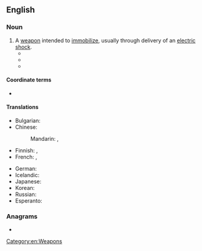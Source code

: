 ==English==
{{wikipedia}}

===Noun===
{{en-noun}}

# A [[weapon]] intended to [[immobilize]], usually through delivery of an [[electric shock]].
#* {{quote-journal
|en
|year=1946
|month=November
|author=Mark Champion
|title=Unforeseen
|magazine=Astounding Science Fiction
|volume=38
|issue=3
|page=42
|passage=Lodner tossed the '''stun gun''' on a flange between the stills and the fluxing panels.
}}
#* {{quote-journal
|en
|year=1978
|month=January
|author=
|title=The Offical Moonbase Alpha Technical Notebook (advert)
|magazine=Starlog
|url=http://archive.org/details/starlog_magazine-011
|volume=2
|issue=11
|page=9
|passage=The removable pages are organized in strict military fashion and include complete data on the Commlock, '''Stun Gun''', Laser Cannon, Communications Post, Uniforms, and several fold-out blueprints of the various levels and areas of Moonbase Alpha.
}}
#* {{quote-journal
|en
|date=8 March 2014
|author=
|title=Manchester police seize stun gun disguised as iPhone
|work=BBC News
|url=http://www.bbc.co.uk/news/uk-england-manchester-26496481
|passage=A '''stun gun''' disguised as a mobile phone has been seized from a 14-year-old boy in Manchester.
}}

====Coordinate terms====
* {{l|en|taser}}

====Translations====
{{trans-top|weapon intended to immobilize}}
* Bulgarian: {{t|bg|електрошок|m}}
* Chinese:
*: Mandarin: {{t|cmn|電擊槍|sc=Hani}}, {{t|cmn|电击枪|tr=diànjīqiāng|sc=Hani}}
* Finnish: {{t+|fi|etälamautin}}, {{t|fi|tyrmäysase}}
* French: {{t+|fr|foudroyeur|m}}, {{t+|fr|taser|m}}
{{trans-mid}}
* German: {{t+|de|Elektroschocker|m}}
* Icelandic: {{t|is|rafbyssa|f}}
* Japanese: {{t|ja|スタンガン|tr=sutangan|sc=Jpan}}
* Korean: {{t|ko|전기 충격 총}}
* Russian: {{t+|ru|электрошо́кер|m}}
* Esperanto: {{t|eo|elektroŝoka armilo}}
{{trans-bottom}}

===Anagrams===
* {{anagrams|en|a=gnnstuu|unstung}}

[[Category:en:Weapons]]
